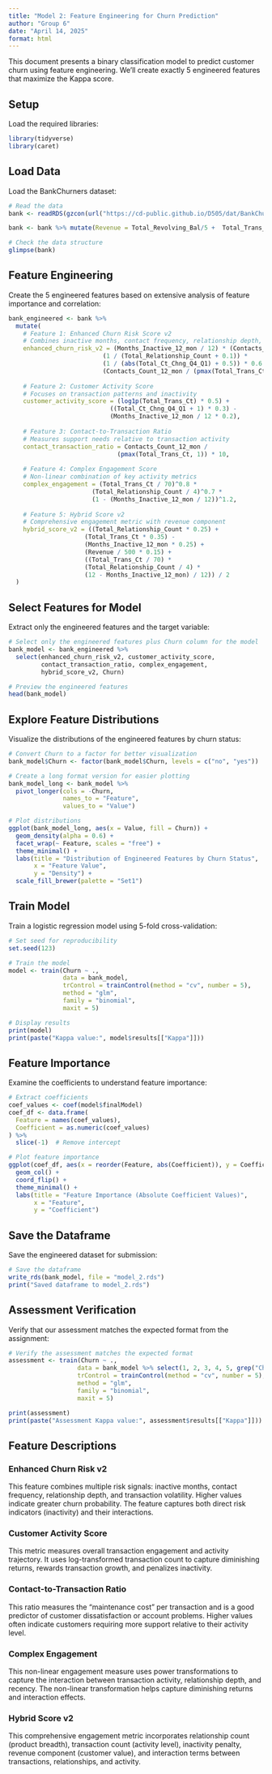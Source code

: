 ```yaml
---
title: "Model 2: Feature Engineering for Churn Prediction"
author: "Group 6"
date: "April 14, 2025"
format: html
---
```


This document presents a binary classification model to predict customer churn using feature engineering. We'll create exactly 5 engineered features that maximize the Kappa score.

## Setup

Load the required libraries:

```r
library(tidyverse)
library(caret)
```

## Load Data

Load the BankChurners dataset:

```r
# Read the data
bank <- readRDS(gzcon(url("https://cd-public.github.io/D505/dat/BankChurners.rds")))

bank <- bank %>% mutate(Revenue = Total_Revolving_Bal/5 +  Total_Trans_Ct/4 - 15 * Contacts_Count_12_mon)

# Check the data structure
glimpse(bank)
```

## Feature Engineering

Create the 5 engineered features based on extensive analysis of feature importance and correlation:

```r
bank_engineered <- bank %>%
  mutate(
    # Feature 1: Enhanced Churn Risk Score v2
    # Combines inactive months, contact frequency, relationship depth, and transaction volatility
    enhanced_churn_risk_v2 = (Months_Inactive_12_mon / 12) * (Contacts_Count_12_mon / 4) *
                          (1 / (Total_Relationship_Count + 0.1)) *
                          (1 / (abs(Total_Ct_Chng_Q4_Q1) + 0.5)) * 0.6 +
                          (Contacts_Count_12_mon / (pmax(Total_Trans_Ct, 1)) * 10 / 10) * 0.4,
    
    # Feature 2: Customer Activity Score
    # Focuses on transaction patterns and inactivity
    customer_activity_score = (log1p(Total_Trans_Ct) * 0.5) + 
                            ((Total_Ct_Chng_Q4_Q1 + 1) * 0.3) - 
                            (Months_Inactive_12_mon / 12 * 0.2),
    
    # Feature 3: Contact-to-Transaction Ratio
    # Measures support needs relative to transaction activity
    contact_transaction_ratio = Contacts_Count_12_mon / 
                              (pmax(Total_Trans_Ct, 1)) * 10,
    
    # Feature 4: Complex Engagement Score
    # Non-linear combination of key activity metrics
    complex_engagement = (Total_Trans_Ct / 70)^0.8 * 
                       (Total_Relationship_Count / 4)^0.7 * 
                       (1 - (Months_Inactive_12_mon / 12))^1.2,
    
    # Feature 5: Hybrid Score v2
    # Comprehensive engagement metric with revenue component
    hybrid_score_v2 = ((Total_Relationship_Count * 0.25) + 
                     (Total_Trans_Ct * 0.35) - 
                     (Months_Inactive_12_mon * 0.25) +
                     (Revenue / 500 * 0.15) +
                     ((Total_Trans_Ct / 70) * 
                     (Total_Relationship_Count / 4) * 
                     (12 - Months_Inactive_12_mon) / 12)) / 2
  )
```

## Select Features for Model

Extract only the engineered features and the target variable:

```r
# Select only the engineered features plus Churn column for the model
bank_model <- bank_engineered %>%
  select(enhanced_churn_risk_v2, customer_activity_score, 
         contact_transaction_ratio, complex_engagement, 
         hybrid_score_v2, Churn)

# Preview the engineered features
head(bank_model)
```

## Explore Feature Distributions

Visualize the distributions of the engineered features by churn status:

```r
# Convert Churn to a factor for better visualization
bank_model$Churn <- factor(bank_model$Churn, levels = c("no", "yes"))

# Create a long format version for easier plotting
bank_model_long <- bank_model %>%
  pivot_longer(cols = -Churn, 
               names_to = "Feature", 
               values_to = "Value")

# Plot distributions
ggplot(bank_model_long, aes(x = Value, fill = Churn)) +
  geom_density(alpha = 0.6) +
  facet_wrap(~ Feature, scales = "free") +
  theme_minimal() +
  labs(title = "Distribution of Engineered Features by Churn Status",
       x = "Feature Value", 
       y = "Density") +
  scale_fill_brewer(palette = "Set1")
```

## Train Model

Train a logistic regression model using 5-fold cross-validation:

```r
# Set seed for reproducibility
set.seed(123)

# Train the model
model <- train(Churn ~ ., 
               data = bank_model,
               trControl = trainControl(method = "cv", number = 5),
               method = "glm",
               family = "binomial",
               maxit = 5)

# Display results
print(model)
print(paste("Kappa value:", model$results[["Kappa"]]))
```

## Feature Importance

Examine the coefficients to understand feature importance:

```r
# Extract coefficients
coef_values <- coef(model$finalModel)
coef_df <- data.frame(
  Feature = names(coef_values),
  Coefficient = as.numeric(coef_values)
) %>%
  slice(-1)  # Remove intercept

# Plot feature importance
ggplot(coef_df, aes(x = reorder(Feature, abs(Coefficient)), y = Coefficient)) +
  geom_col() +
  coord_flip() +
  theme_minimal() +
  labs(title = "Feature Importance (Absolute Coefficient Values)",
       x = "Feature",
       y = "Coefficient")
```

## Save the Dataframe

Save the engineered dataset for submission:

```r
# Save the dataframe
write_rds(bank_model, file = "model_2.rds")
print("Saved dataframe to model_2.rds")
```

## Assessment Verification

Verify that our assessment matches the expected format from the assignment:

```r
# Verify the assessment matches the expected format
assessment <- train(Churn ~ ., 
                   data = bank_model %>% select(1, 2, 3, 4, 5, grep("Churn", colnames(bank_model))),
                   trControl = trainControl(method = "cv", number = 5),
                   method = "glm",
                   family = "binomial",
                   maxit = 5)

print(assessment)
print(paste("Assessment Kappa value:", assessment$results[["Kappa"]]))
```

## Feature Descriptions

### Enhanced Churn Risk v2

This feature combines multiple risk signals: inactive months, contact frequency, relationship depth, and transaction volatility. Higher values indicate greater churn probability. The feature captures both direct risk indicators (inactivity) and their interactions.

### Customer Activity Score

This metric measures overall transaction engagement and activity trajectory. It uses log-transformed transaction count to capture diminishing returns, rewards transaction growth, and penalizes inactivity.

### Contact-to-Transaction Ratio

This ratio measures the "maintenance cost" per transaction and is a good predictor of customer dissatisfaction or account problems. Higher values often indicate customers requiring more support relative to their activity level.

### Complex Engagement

This non-linear engagement measure uses power transformations to capture the interaction between transaction activity, relationship depth, and recency. The non-linear transformation helps capture diminishing returns and interaction effects.

### Hybrid Score v2

This comprehensive engagement metric incorporates relationship count (product breadth), transaction count (activity level), inactivity penalty, revenue component (customer value), and interaction terms between transactions, relationships, and activity.
